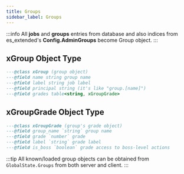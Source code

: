 ```yaml
---
title: Groups
sidebar_label: Groups
---
```


:::info
All **jobs** and **groups** entries from database and also indices from es_extended's **Config.AdminGroups** become Group object.
:::

## xGroup Object Type

```lua
---@class xGroup (group object)
---@field name string group name
---@field label string job label
---@field principal string (it's like "group.[name]")
---@field grades table<string, xGroupGrade>
```

## xGroupGrade Object Type

```lua
---@class xGroupGrade (group's grade object)
---@field group_name `string` group name
---@field grade `number` grade
---@field label `string` grade label
---@field is_boss `boolean` grade access to boss-level actions
```

:::tip
All known/loaded group objects can be obtained from `GlobalState.Groups` from both server and client.
:::
